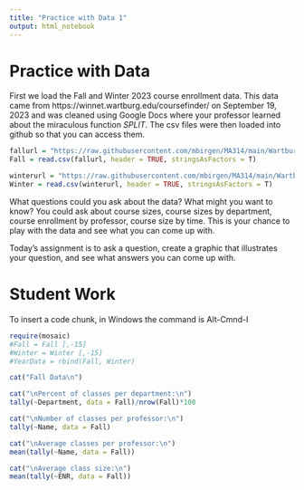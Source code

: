 ---
title: "Practice with Data 1"
output: html_notebook
---

# Practice with Data

First we load the Fall and Winter 2023 course enrollment data. This data came from https://winnet.wartburg.edu/coursefinder/ on September 19, 2023 and was cleaned using Google Docs where your professor learned about the miraculous function *SPLIT*. The csv files were then loaded into github so that you can access them.

```{r}
fallurl = "https://raw.githubusercontent.com/mbirgen/MA314/main/WartburgData%20-%20Fall%202023.csv"
Fall = read.csv(fallurl, header = TRUE, stringsAsFactors = T)
```

```{r}
winterurl = "https://raw.githubusercontent.com/mbirgen/MA314/main/WartburgData%20-%20Winter%202024.csv"
Winter = read.csv(winterurl, header = TRUE, stringsAsFactors = T)
```

What questions could you ask about the data? What might you want to know? You could ask about course sizes, course sizes by department, course enrollment by professor, course size by time.  This is your chance to play with the data and see what you can come up with.

Today's assignment is to ask a question, create a graphic that illustrates your question, and see what answers you can come up with.

# Student Work
To insert a code chunk, in Windows the command is Alt-Cmnd-I

```{r}
require(mosaic)
#Fall = Fall [,-15]
#Winter = Winter [,-15]
#YearData = rbind(Fall, Winter)

cat("Fall Data\n")

cat("\nPercent of classes per department:\n")
tally(~Department, data = Fall)/nrow(Fall)*100

cat("\nNumber of classes per professor:\n")
tally(~Name, data = Fall)

cat("\nAverage classes per professor:\n")
mean(tally(~Name, data = Fall))

cat("\nAverage class size:\n")
mean(tally(~ENR, data = Fall))
```

